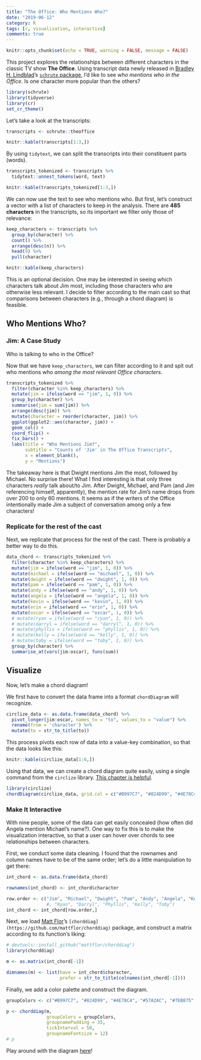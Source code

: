 ```yaml
---
title: "The Office: Who Mentions Who?"
date: "2019-06-12"
category: R
tags: [r, visualization, interactive]
comments: true
---
```


```r
knitr::opts_chunk$set(echo = TRUE, warning = FALSE, message = FALSE)
```

This project explores the relationships between different characters in the classic TV show **The Office**. Using transcript data newly released in [Bradley H. Lindblad](https://technistema.com/)'s [`schrute` package](https://cran.r-project.org/web/packages/schrute/vignettes/theoffice.html), I'd like to see *who mentions who in the Office*. Is one character more popular than the others?

```r
library(schrute)
library(tidyverse)
library(cr)
set_cr_theme()
```

Let's take a look at the transcripts:

```r
transcripts <- schrute::theoffice

knitr::kable(transcripts[1:3,])
```

By using `tidytext`, we can split the transcripts into their constituent parts (words).

```r
transcripts_tokenized <- transcripts %>%
  tidytext::unnest_tokens(word, text)

knitr::kable(transcripts_tokenized[1:3,])
```

We can now use the text to see who mentions who. But first, let's construct a vector with a list of characters to keep in the analysis. There are **485 characters** in the transcripts, so its important we filter only those of relevance:

```r
keep_characters <- transcripts %>% 
  group_by(character) %>% 
  count() %>% 
  arrange(desc(n)) %>% 
  head(9) %>% 
  pull(character)

knitr::kable(keep_characters)
```

This is an optional decision. One may be interested in seeing which characters talk about Jim most, including those characters who are otherwise less relevant. I decide to filter according to the main cast so that comparisons between characters (e.g., through a chord diagram) is feasible.

## Who Mentions Who?
### Jim: A Case Study

Who is talking to who in the Office?

Now that we have `keep_characters`, we can filter according to it and spit out who mentions who *among the most relevant Office characters*.

```r
transcripts_tokenized %>% 
  filter(character %in% keep_characters) %>% 
  mutate(jim = ifelse(word == "jim", 1, 0)) %>% 
  group_by(character) %>% 
  summarise(jim = sum(jim)) %>% 
  arrange(desc(jim)) %>% 
  mutate(character = reorder(character, jim)) %>% 
  ggplot(ggplot2::aes(character, jim)) +
  geom_col() +
  coord_flip() +
  fix_bars() +
  labs(title = "Who Mentions Jim?",
       subtitle = "Counts of 'Jim' in The Office Transcripts",
       x = element_blank(),
       y = "Mentions")
```

The takeaway here is that Dwight mentions Jim the most, followed by Michael. No surprise there! What I find interesting is that only three characters *really* talk about/to Jim. After Dwight, Michael, and Pam (and Jim referencing himself, apparently), the mention rate for Jim's name drops from over 200 to only 60 mentions. It seems as if the writers of the Office intentionally made Jim a subject of conversation among only a few characters!

### Replicate for the rest of the cast

Next, we replicate that process for the rest of the cast. There is probably a better way to do this.

```r
data_chord <- transcripts_tokenized %>% 
  filter(character %in% keep_characters) %>% 
  mutate(jim = ifelse(word == "jim", 1, 0)) %>% 
  mutate(michael = ifelse(word == "michael", 1, 0)) %>% 
  mutate(dwight = ifelse(word == "dwight", 1, 0)) %>% 
  mutate(pam = ifelse(word == "pam", 1, 0)) %>% 
  mutate(andy = ifelse(word == "andy", 1, 0)) %>% 
  mutate(angela = ifelse(word == "angela", 1, 0)) %>% 
  mutate(kevin = ifelse(word == "kevin", 1, 0)) %>% 
  mutate(erin = ifelse(word == "erin", 1, 0)) %>% 
  mutate(oscar = ifelse(word == "oscar", 1, 0)) %>% 
  # mutate(ryan = ifelse(word == "ryan", 1, 0)) %>% 
  # mutate(darryl = ifelse(word == "darryl", 1, 0)) %>% 
  # mutate(phyllis = ifelse(word == "phyllis", 1, 0)) %>% 
  # mutate(kelly = ifelse(word == "kelly", 1, 0)) %>% 
  # mutate(toby = ifelse(word == "toby", 1, 0)) %>% 
  group_by(character) %>% 
  summarise_at(vars(jim:oscar), funs(sum))
```

## Visualize

Now, let's make a chord diagram!

We first have to convert the data frame into a format `chordDiagram` will recognize.

```r
circlize_data <- as.data.frame(data_chord) %>% 
  pivot_longer(jim:oscar, names_to = "to", values_to = "value") %>% 
  rename(from = 'character') %>% 
  mutate(to = str_to_title(to))
```

This process pivots each row of data into a value-key combination, so that the data looks like this:

```r
knitr::kable(circlize_data[1:6,])
```

Using that data, we can create a chord diagram quite easily, using a single command from the `circlize` library. [This chapter is helpful](https://jokergoo.github.io/circlize_book/book/the-chorddiagram-function.html).

```r
library(circlize)
chordDiagram(circlize_data, grid.col = c("#B997C7", "#824D99", "#4E78C4", "#57A2AC", "#7EB875", "#D0B541", "#E67F33", "#CE2220", "#521A13"))
```

### Make It Interactive

With nine people, some of the data can get easily concealed (how often did Angela mention Michael's name?). One way to fix this is to make the visualization interactive, so that a user can hover over chords to see relationships between characters.

First, we conduct some data cleaning. I found that the rownames and column names have to be of the same order; let's do a little manipulation to get there:

```r
int_chord <- as.data.frame(data_chord)

rownames(int_chord) <- int_chord$character

row.order <- c("Jim", "Michael", "Dwight", "Pam", "Andy", "Angela", "Kevin", "Erin", "Oscar")
               #, "Ryan", "Darryl", "Phyllis", "Kelly", "Toby")
int_chord <- int_chord[row.order,]
```

Next, we load [Matt Flor](https://github.com/mattflor)'s `[chorddiag](https://github.com/mattflor/chorddiag)` package, and construct a matrix according to its function's liking:

```r
# devtools::install_github("mattflor/chorddiag")
library(chorddiag)

m <- as.matrix(int_chord[-1])

dimnames(m) <- list(have = int_chord$character,
                    prefer = str_to_title(colnames(int_chord[-1])))
```

Finally, we add a color palette and construct the diagram.

```r
groupColors <- c("#B997C7", "#824D99", "#4E78C4", "#57A2AC", "#7EB875", "#D0B541", "#E67F33", "#CE2220", "#521A13")

p <- chorddiag(m, 
               groupColors = groupColors, 
               groupnamePadding = 35,
               tickInterval = 50,
               groupnameFontsize = 12)
# p
```

Play around with the diagram [here](connorrothschild.github.io/D3.js/the-office/)!